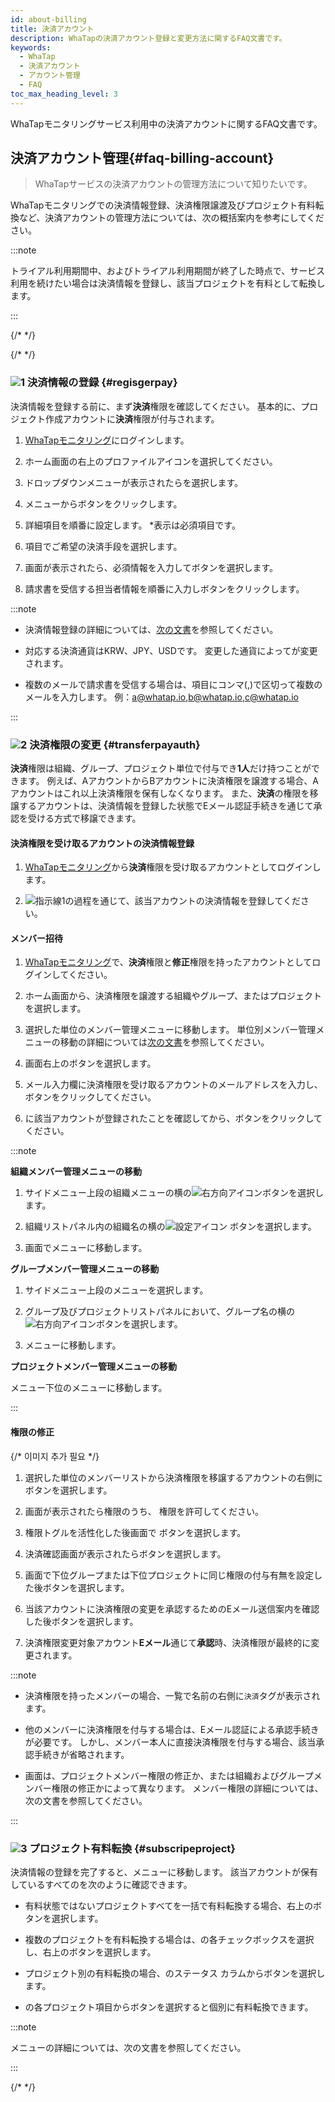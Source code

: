 ```yaml
---
id: about-billing
title: 決済アカウント
description: WhaTapの決済アカウント登録と変更方法に関するFAQ文書です。
keywords:
  - WhaTap
  - 決済アカウント
  - アカウント管理
  - FAQ
toc_max_heading_level: 3
---
```


WhaTapモニタリングサービス利用中の決済アカウントに関するFAQ文書です。

<div className="faqs">

## 決済アカウント管理{#faq-billing-account}

> WhaTapサービスの決済アカウントの管理方法について知りたいです。

WhaTapモニタリングでの決済情報登録、決済権限譲渡及びプロジェクト有料転換など、決済アカウントの管理方法については、次の概括案内を参考にしてください。 

:::note

トライアル利用期間中、およびトライアル利用期間が終了した時点で、サービス利用を続けたい場合は決済情報を登録し、該当プロジェクトを有料として転換します。 

:::

</div>

{/* <Steps type="yl"> */}

{/* <Steps> */}

<div className="faq-about-billing">

### ![1](/img/number-01.png) 決済情報の登録 {#regisgerpay}

決済情報を登録する前に、まず**決済**権限を確認してください。 基本的に、プロジェクト作成アカウントに**決済**権限が付与されます。

1. [WhaTapモニタリング](https://service.whatap.io)にログインします。 

2. ホーム画面の右上のプロファイルアイコンを選択してください。

3. ドロップダウンメニューが表示されたら<Cmdname sid="my_usage" className="uitext" />を選択します。

   <ImgLang img='billing-select-my-usage.png' desc='利用状況' />

4. <Cmdname sid="payment_information" className="uitext" />メニューから<Cmdname sid="register_billing_info" className="uitext" />ボタンをクリックします。

5. 詳細項目を順番に設定します。 <span class="vslow">\*</span>表示は必須項目です。

6. <Cmdname sid="payment_method" className="uitext" />項目でご希望の決済手段を選択します。

7. <Cmdname sid="register_billing_info" className="uitext" />画面が表示されたら、必須情報を入力して<Cmdname sid="apply" className="uitext" />ボタンを選択します。

8. 請求書を受信する担当者情報を順番に入力し<Cmdname sid="save" className="uitext" />ボタンをクリックします。

:::note 

- 決済情報登録の詳細については、[次の文書](/management/billing)を参照してください。

- 対応する決済通貨は<UI>KRW</UI>、<UI>JPY</UI>、<UI>USD</UI>です。 変更した通貨によって<Cmdname sid="payment_method" className="uitext" />が変更されます。

- 複数のメールで請求書を受信する場合は、<Cmdname sid="invoice_cc" className="uitext" />項目にコンマ(,)で区切って複数のメールを入力します。 例：a@whatap.io,b@whatap.io,c@whatap.io

  <ImgLang img='best-p/about-billing-member-recipient.png' desc='請求先設定' />

:::

### ![2](/img/number-02.png) 決済権限の変更 {#transferpayauth}

**決済**権限は組織、グループ、プロジェクト単位で付与でき**1人**だけ持つことができます。 例えば、AアカウントからBアカウントに決済権限を譲渡する場合、Aアカウントはこれ以上決済権限を保有しなくなります。 また、**決済**の権限を移譲するアカウントは、決済情報を登録した状態でEメール認証手続きを通じて承認を受ける方式で移譲できます。 

#### 決済権限を受け取るアカウントの決済情報登録

1. [WhaTapモニタリング](https://service.whatap.io)から**決済**権限を受け取るアカウントとしてログインします。

2. ![指示線1](/img/number-01.png)の過程を通じて、該当アカウントの決済情報を登録してください。

#### メンバー招待

1. [WhaTapモニタリング](https://service.whatap.io)で、**決済**権限と**修正**権限を持ったアカウントとしてログインしてください。

2. ホーム画面から、決済権限を譲渡する組織やグループ、またはプロジェクトを選択します。 

3. 選択した単位のメンバー管理メニューに移動します。 単位別メンバー管理メニューの移動の詳細については[次の文書](/about-billing#o-member-management)を参照してください。 

4. 画面右上の<Cmdname sid="invite_member" className="uitext" />ボタンを選択します。

5. メール入力欄に決済権限を受け取るアカウントのメールアドレスを入力し、<Cmdname sid="add" className="uitext" />ボタンをクリックしてください。

6. <Cmdname sid="member_invite_list" className="uitext" replace=" ({length})" />に該当アカウントが登録されたことを確認してから、<Cmdname sid="complete" className="uitext" />ボタンをクリックしてください。

:::note 

**組織メンバー管理メニューの移動** <ScrollToLink anchor='o-member-management' />

1. サイドメニュー上段の組織メニューの横の![右方向アイコン](/img/right-arrow.svg)ボタンを選択します。 

2. 組織リストパネル内の組織名の横の![設定アイコン](/img/ico-setting.svg) ボタンを選択します。 

3. <Cmdname sid="side_organizationManagement" className="uitext" />画面で<Cmdname sid="side_organizationMembers" className="uitext" />メニューに移動します。

**グループメンバー管理メニューの移動** 

1. サイドメニュー上段の<Cmdname sid="BTN07332" className="uitext" />メニューを選択します。 

2. グループ及びプロジェクトリストパネルにおいて、グループ名の横の![右方向アイコン](/img/right-arrow.svg)ボタンを選択します。 

3. <Cmdname sid="side_groupMember" className="uitext" />メニューに移動します。

**プロジェクトメンバー管理メニューの移動**

<Cmdname sid="management" className="uitext" />メニュー下位の<Cmdname sid="project_member" className="uitext" />メニューに移動します。

:::

#### 権限の修正

{/* 이미지 추가 필요 */}

<ImgLang img='best-p/about-billing-member-role.png' desc='権限修正sc' />

1. 選択した単位のメンバーリストから決済権限を移譲するアカウントの右側に<LinkImage img="char-a.svg" desc="지시선 a" /> <LinkImage img="ico-edit.svg" desc="편집 아이콘" />ボタンを選択します。

2. <Cmdname sid="edit_member_role" className="uitext" /> 画面が表示されたら権限のうち、<LinkImage img="char-b.svg" desc="指示線 b" /> <Cmdname sid="billing" className="uitext" />権限を許可してください。

3. <Cmdname sid="billing" className="uitext" />権限トグルを活性化した後<Cmdname sid="edit_member_role" className="uitext" />画面で<LinkImage img="char-c.svg" desc="지시선 c" /> <Cmdname sid="apply" className="uitext" />ボタンを選択します。

4. 決済確認画面が表示されたら<Cmdname sid="apply" className="uitext" />ボタンを選択します。

5. <Cmdname sid="TTL09415" className="uitext" />画面で下位グループまたは下位プロジェクトに同じ権限の付与有無を設定した後<Cmdname sid="apply" className="uitext" />ボタンを選択します。

   <ImgLang img='faq/about-billing-member-role-check.png' desc='결제 권한 변경' />

6. 当該アカウントに決済権限の変更を承認するためのEメール送信案内を確認した後<Cmdname sid="apply" className="uitext" />ボタンを選択します。

7. 決済権限変更対象アカウント**Eメール**通じて**承認**時、決済権限が最終的に変更されます。 

:::note

- 決済権限を持ったメンバーの場合、<Cmdname sid="project_member" className="uitext" />一覧で名前の右側に<code class='pay'>決済</code>タグが表示されます。 

- 他のメンバーに決済権限を付与する場合は、Eメール認証による承認手続きが必要です。 しかし、メンバー本人に直接決済権限を付与する場合、該当承認手続きが省略されます。

- <Cmdname sid="edit_member_role" className="uitext" />画面は、プロジェクトメンバー権限の修正か、または組織およびグループメンバー権限の修正かによって異なります。 メンバー権限の詳細については、<Link to="/project/project-structure#project-auth">次の文書</Link>を参照してください。

:::

### ![3](/img/number-03.png) プロジェクト有料転換 {#subscripeproject}

決済情報の登録を完了すると、<Cmdname sid="side_projectSubscription" className="uitext" />メニューに移動します。 該当アカウントが保有しているすべての<Cmdname sid="project_list" className="uitext" />を次のように確認できます。 

<ImgLang img='best-p/about-billing-subscription.png' desc='プロジェクト有料転換' />

- 有料状態ではないプロジェクトすべてを一括で有料転換する場合、右上の<Cmdname sid="BTN06013" className="uitext" />ボタンを選択します。

- 複数のプロジェクトを有料転換する場合は、<Cmdname sid="project_list" className="uitext" />の各チェックボックスを選択し、右上の<Cmdname sid="BTN06013" className="uitext" />ボタンを選択します。

- プロジェクト別の有料転換の場合、<Cmdname sid="project_list" className="uitext" />のステータス カラムから<Cmdname sid="subscribe" className="uitext" />ボタンを選択します。

- <Cmdname sid="project_list" className="uitext" />の各プロジェクト項目から<Cmdname sid="subscribe" className="uitext" />ボタンを選択すると個別に有料転換できます。

:::note

<Cmdname sid="side_projectSubscription" className="uitext" />メニューの詳細については、<Link to="management/billing#project-subscription">次の文書</Link>を参照してください。

:::

{/* </Steps> */}

</div>

